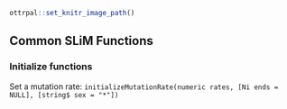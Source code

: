 ```r
ottrpal::set_knitr_image_path()
```

## Common SLiM Functions

### Initialize functions

Set a mutation rate: `initializeMutationRate(numeric rates, [Ni ends = NULL], [string$ sex = "*"])`